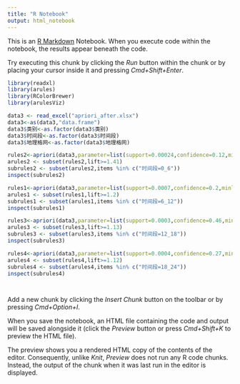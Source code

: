 ```yaml
---
title: "R Notebook"
output: html_notebook
---
```


This is an [R Markdown](http://rmarkdown.rstudio.com) Notebook. When you execute code within the notebook, the results appear beneath the code. 

Try executing this chunk by clicking the *Run* button within the chunk or by placing your cursor inside it and pressing *Cmd+Shift+Enter*. 

```r
library(readxl)
library(arules)
library(RColorBrewer)
library(arulesViz)

data3 <- read_excel("apriori_after.xlsx")
data3<-as(data3,"data.frame")
data3$类别<-as.factor(data3$类别)
data3$时间段<-as.factor(data3$时间段)
data3$地理格网<-as.factor(data3$地理格网)
```
```r
rules2<-apriori(data3,parameter=list(support=0.00024,confidence=0.12,minlen=3))
arules2 <- subset(rules2,lift>=1.41)
subrules2 <- subset(arules2,items %in% c("时间段=0_6"))
inspect(subrules2)
```

```r
rules1<-apriori(data3,parameter=list(support=0.0007,confidence=0.2,minlen=3))
arules1 <- subset(rules1,lift>=1.2)
subrules1 <- subset(arules1,items %in% c("时间段=6_12"))
inspect(subrules1)
```
```r
rules3<-apriori(data3,parameter=list(support=0.0003,confidence=0.46,minlen=3))
arules3 <- subset(rules3,lift>=1.13)
subrules3 <- subset(arules3,items %in% c("时间段=12_18"))
inspect(subrules3)
```

```r
rules4<-apriori(data3,parameter=list(support=0.0004,confidence=0.27,minlen=3))
arules4 <- subset(rules4,lift>=1.12)
subrules4 <- subset(arules4,items %in% c("时间段=18_24"))
inspect(subrules4)
```
```r

```
```r

```



Add a new chunk by clicking the *Insert Chunk* button on the toolbar or by pressing *Cmd+Option+I*.

When you save the notebook, an HTML file containing the code and output will be saved alongside it (click the *Preview* button or press *Cmd+Shift+K* to preview the HTML file). 

The preview shows you a rendered HTML copy of the contents of the editor. Consequently, unlike *Knit*, *Preview* does not run any R code chunks. Instead, the output of the chunk when it was last run in the editor is displayed.

